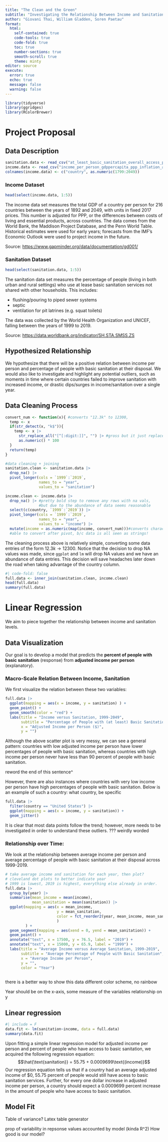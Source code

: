 ```yaml
---
title: "The Clean and the Green"
subtitle: "Investigating the Relationship Between Income and Sanitation"
author: "Giovani Thai, William Gladden, Soren Paetau"
format: 
  html:
    self-contained: true
    code-tools: true
    code-fold: true
    toc: true
    number-sections: true
    smooth-scroll: true
    theme: minty
editor: source
execute: 
  error: true
  echo: true
  message: false
  warning: false
---
```


```r
library(tidyverse)
library(ggridges)
library(RColorBrewer)
```

# Project Proposal



## Data Description
```r

sanitation.data <- read_csv("at_least_basic_sanitation_overall_access_percent.csv")
income.data <- read_csv("income_per_person_gdppercapita_ppp_inflation_adjusted.csv")
colnames(income.data) <- c("country", as.numeric(1799:2049))
```

### Income Dataset
```r
head(select(income.data, 1:5))
```
The income data set measures the total GDP of a country per person for 216 countries between the years of 1892 and 2049, with units in fixed 2017 prices. This number is adjusted for PPP, or the differences between costs of living and essential products, across countries. The data comes from the World Bank, the Maddison Project Database, and the Penn World Table. Historical estimates were used for early years; forecasts from the IMF's Economic Outlook were used to project income in the future.

Source: <https://www.gapminder.org/data/documentation/gd001/>

### Sanitation  Dataset
```r
head(select(sanitation.data, 1:5))
```
The sanitation data set measures the percentage of people (living in both urban and rural settings) who use at lease basic sanitation services not shared with other households. This includes:

+ flushing/pouring to piped sewer systems
+ septic
+ ventilation for pit latrines (e.g. squat toilets)

The data was collected by the World Health Organization and UNICEF, falling between the years of 1999 to 2019.

Source: <https://data.worldbank.org/indicator/SH.STA.SMSS.ZS>

## Hypothesized Relationship
We hypothesize that there will be a positive relation between income per person and percentage of people with basic sanitation at their disposal. We would also like to investigate and highlight any potential outliers, such as moments in time where certain countries failed to improve sanitation with increased income, or drastic dips/surges in income/sanitation over a single year.


## Data Cleaning Process
```r
convert_num <- function(x){ #converts "12.3k" to 12300,  
  temp <- x
  if(str_detect(x, "k$")){
    temp <- x |> 
      str_replace_all("[^[:digit:]]", "") |> #gross but it just replaces any non-number with ""
      as.numeric() * 100
  }
  return(temp)
}

#data cleaning + joining
sanitation.clean <- sanitation.data |>
  drop_na() |>
  pivot_longer(cols = `1999`:`2019`,
               names_to = "year",
               values_to = "sanitation")

income.clean <- income.data |>
  drop_na() |> #pretty bold step to remove any rows with na vals, 
               #but due to the abundance of data seems reasonable
  select(c(country, `1999`:`2019`)) |>
  pivot_longer(cols = `1999`:`2019`,
               names_to = "year",
               values_to = "income") |>
  mutate(income = as.numeric(map(income, convert_num)))#converts characters,
  #able to convert after pivot, b/c data is all seen as strings!
```
The cleaning process above is relatively simple, converting some data entries of the form $12.3k \to 12300$. Notice that the decision to drop NA values was made, since `ggplot` and `lm` will drop NA values and we have an abundance of data entries. This decision will save headaches later down the road when taking advantage of the country column.

```r
#| code-fold: false
full.data <- inner_join(sanitation.clean, income.clean)
head(full.data)
summary(full.data)
```

# Linear Regression
We aim to piece together the relationship between income and sanitation levels.

## Data Visualization
Our goal is to develop a model that predicts the **percent of people with basic sanitation** (response) from **adjusted income per person** (explanatory).

### Macro-Scale Relation Between Income, Sanitation
We first visualize the relation between these two variables:

```r
full.data |>
  ggplot(mapping = aes(x = income, y = sanitation) ) +
  geom_point() +
  geom_smooth(color = "red") +
  labs(title = "Income versus Sanitation, 1999-2049",
       subtitle = "Percentage of People with (at least) Basic Sanitation Services",
       x = "Adjusted Income per Person ($)",
       y = "")
```

Although the above scatter plot is very messy, we can see a general pattern: countries with low adjusted income per person have lower percentages of people with basic sanitation, whereas countries with high income per person never have less than 90 percent of people with basic sanitation.

reword the end of this sentence^


However, there are also instances where countries with very low income per person have high percentages of people with basic sanitation. Below is an example of such a country: what country, be specific

```r
full.data |>
  filter(country == "United States") |>
  ggplot(mapping = aes(x = income, y = sanitation)) +
  geom_jitter()
```
It is clear that most data points follow the trend; however, more needs to be investigated in order to understand these outliers.
??? weirdly worded

### Relationship over Time:
We look at the relationship between average income per person and average percentage of people with basic sanitation at their disposal across 1999-2019.
```r
# take average income and sanitation for each year, then plot?
# cleveland dot plots to better indicate year
# 1999 is lowest, 2019 is highest, everything else already in order.
full.data |>
  group_by(year) |>
  summarise(mean_income = mean(income),
            mean_sanitation = mean(sanitation)) |>
  ggplot(mapping = aes(x = mean_income,
                       y = mean_sanitation,
                       color = fct_reorder2(year, mean_income, mean_sanitation)
                       )
         ) +
  geom_segment(mapping = aes(xend = 0, yend = mean_sanitation)) +
  geom_point() +
  annotate("text", x = 17500, y = 76.5, label = "2019") +
  annotate("text", x = 15000, y = 65.9, label = "1999") +
  labs(title = "Average Income versus Average Sanitation, 1999-2019",
       subtitle = "Average Percentage of People with Basic Sanitation",
       x = "Average Income per Person",
       y = "",
       color = "Year")
  
```
there is a better way to show this data
different color scheme, no rainbow

Year should be on the x-axis,
some measure of the variables relationship on y


## Linear regression
```r
#| include = F
data.fit <- lm(sanitation~income, data = full.data)
summary(data.fit)
```
Upon fitting a simple linear regression model for adjusted income per person and percent of people who have access to basic sanitation, we acquired the following regression equation:
$$\hat{\text{sanitation}} = 55.75 + 0.0009699\text{(income)}$$
Our regression equation tells us that if a country had an average adjusted income of $0, 55.75 percent of people would still have acess to basic sanitation services. Further, for every one dollar increase in adjusted income per person, a country should expect a 0.0009699 percent increase in the amount of people who have access to basic sanitation.

## Model Fit
Table of variance? Latex table generator

prop of variability in repsonse values accounted by model (kinda R^2)
How good is our model?

